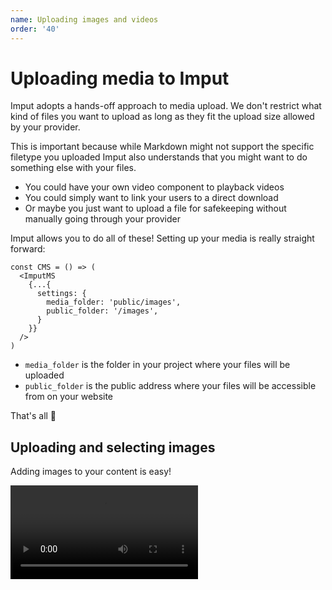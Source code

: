 ```yaml
---
name: Uploading images and videos
order: '40'
---
```

# Uploading media to Imput

Imput adopts a hands-off approach to media upload. We don't restrict what kind of files you want to upload as long as they fit the upload size allowed by your provider.

This is important because while Markdown might not support the specific filetype you uploaded Imput also understands that you might want to do something else with your files.

- You could have your own video component to playback videos
- You could simply want to link your users to a direct download
- Or maybe you just want to upload a file for safekeeping without manually going through your provider

Imput allows you to do all of these! Setting up your media is really straight forward:

```tsx
const CMS = () => (
  <ImputMS
    {...{
      settings: {
        media_folder: 'public/images',
        public_folder: '/images',
      }
    }}
  />
)
```

- `media_folder` is the folder in your project where your files will be uploaded
- `public_folder` is the public address where your files will be accessible from on your website

That's all 🎉

## Uploading and selecting images

Adding images to your content is easy!

![](/images/screen-recording-2024-03-27-at-210542.mov "")

